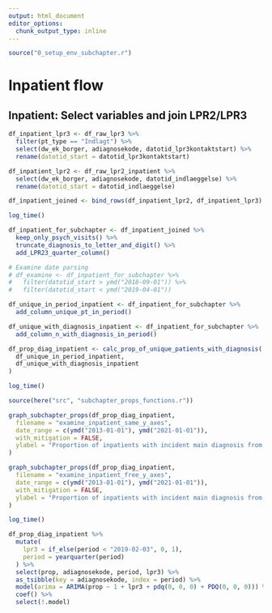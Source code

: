 ```yaml
---
output: html_document
editor_options: 
  chunk_output_type: inline
---
```

```r
source("0_setup_env_subchapter.r")
```

# Inpatient flow
## Inpatient: Select variables and join LPR2/LPR3 
```r
df_inpatient_lpr3 <- df_raw_lpr3 %>%
  filter(pt_type == "Indlagt") %>%
  select(dw_ek_borger, adiagnosekode, datotid_lpr3kontaktstart) %>%
  rename(datotid_start = datotid_lpr3kontaktstart)

df_inpatient_lpr2 <- df_raw_lpr2_inpatient %>%
  select(dw_ek_borger, adiagnosekode, datotid_indlaeggelse) %>%
  rename(datotid_start = datotid_indlaeggelse)

df_inpatient_joined <- bind_rows(df_inpatient_lpr2, df_inpatient_lpr3)

log_time()
```

```r
df_inpatient_for_subchapter <- df_inpatient_joined %>%
  keep_only_psych_visits() %>%
  truncate_diagnosis_to_letter_and_digit() %>%
  add_LPR23_quarter_column()

# Examine date parsing
# df_examine <- df_inpatient_for_subchapter %>%
#   filter(datotid_start > ymd("2018-09-01")) %>%
#   filter(datotid_start < ymd("2019-04-01"))

df_unique_in_period_inpatient <- df_inpatient_for_subchapter %>%
  add_column_unique_pt_in_period()

df_unique_with_diagnosis_inpatient <- df_inpatient_for_subchapter %>%
  add_column_n_with_diagnosis_in_period()

df_prop_diag_inpatient <- calc_prop_of_unique_patients_with_diagnosis(
  df_unique_in_period_inpatient,
  df_unique_with_diagnosis_inpatient
)

log_time()
```

```r
source(here("src", "subchapter_props_functions.r"))

graph_subchapter_props(df_prop_diag_inpatient,
  filename = "examine_inpatient_same_y_axes",
  date_range = c(ymd("2013-01-01"), ymd("2021-01-01")),
  with_mitigation = FALSE,
  ylabel = "Proportion of inpatients with incident main diagnosis from chapter"
)

graph_subchapter_props(df_prop_diag_inpatient,
  filename = "examine_inpatient_free_y_axes",
  date_range = c(ymd("2013-01-01"), ymd("2021-01-01")),
  with_mitigation = FALSE,
  ylabel = "Proportion of inpatients with incident main diagnosis from chapter"
)

log_time()
```

```r
df_prop_diag_inpatient %>%
  mutate(
    lpr3 = if_else(period < "2019-02-03", 0, 1),
    period = yearquarter(period)
  ) %>%
  select(prop, adiagnosekode, period, lpr3) %>%
  as_tsibble(key = adiagnosekode, index = period) %>%
  model(arima = ARIMA(prop ~ 1 + lpr3 + pdq(0, 0, 0) + PDQ(0, 0, 0))) %>%
  coef() %>%
  select(!.model)
```